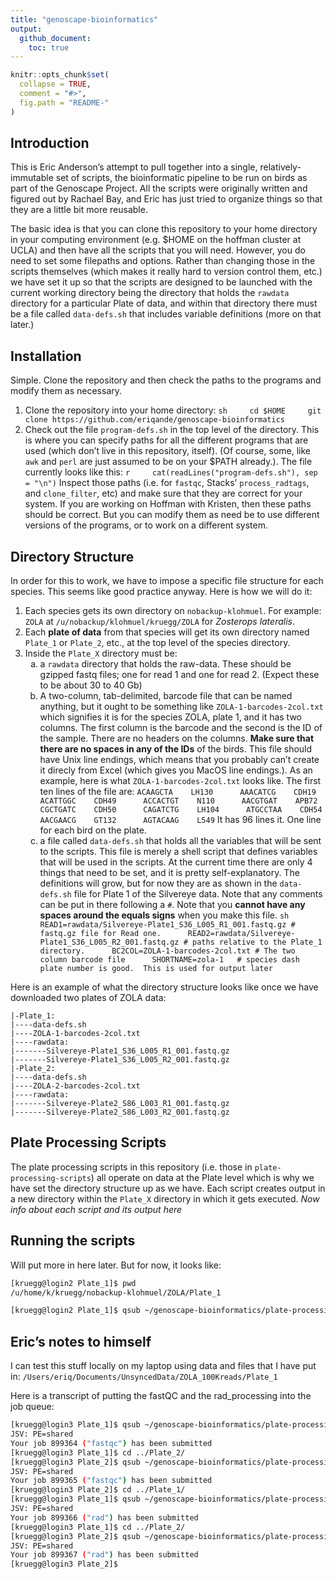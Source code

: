 ```yaml
---
title: "genoscape-bioinformatics"
output: 
  github_document:
    toc: true
---
```


<!-- README.md is generated from README.Rmd. Please edit that file -->

```r
knitr::opts_chunk$set(
  collapse = TRUE,
  comment = "#>",
  fig.path = "README-"
)
```



## Introduction 

This is Eric Anderson's attempt to pull together into a single, relatively-immutable
set of scripts, the bioinformatic pipeline to be run on 
birds as part of the Genoscape Project.  All the scripts were originally written and figured out
by Rachael Bay, and Eric has just tried to organize things so that they are a little
bit more reusable.

The basic idea is that you can clone this repository to your home directory in your
computing environment (e.g. $HOME on the hoffman cluster at UCLA) and then have all the
scripts that you will need.  However, you do need to set some filepaths and options.
Rather than changing those in the scripts themselves (which makes it really hard to version
control them, etc.) we have set it up so that the scripts are designed to be launched with
the current working directory being the directory that holds the `rawdata` directory for 
a particular Plate of data, and within that directory there must be a file called `data-defs.sh`
that includes variable definitions (more on that later.)

## Installation

Simple.  Clone the repository and then check the paths to the programs and modify them as necessary.

1. Clone the repository into your home directory:
    ```sh
    cd $HOME
    git clone https://github.com/eriqande/genoscape-bioinformatics
    ```
2. Check out the file `program-defs.sh` in the top level of the directory.  This is where you can
specify paths for all the different programs that are used (which don't live in this repository, itself). 
(Of course, some, like `awk` and `perl` are just
assumed to be on your $PATH already.).  The file currently looks like this:
    ```r
    cat(readLines("program-defs.sh"), sep = "\n")
    ```
Inspect those paths (i.e. for `fastqc`, Stacks' `process_radtags`, and `clone_filter`, etc) and make sure that 
they are correct for your system. If you are working on Hoffman with Kristen, then these paths should be
correct.  But you can modify them as need be to use different versions of the programs, or to work on a different
system.


## Directory Structure

In order for this to work, we have to impose a specific file structure for each 
species.  This seems like good practice anyway.  Here is how we will do it:

1. Each species gets its own directory on `nobackup-klohmuel`.  For example: `ZOLA` at 
`/u/nobackup/klohmuel/kruegg/ZOLA` for _Zosterops lateralis_.
2. Each **plate of data** from that species will get its own directory named `Plate_1` or `Plate_2`, etc.,
at the top level of the species directory.  
3. Inside the `Plate_X` directory must be:
    a) a `rawdata` directory that holds the raw-data.  These should be gzipped fastq files; one for 
    read 1 and one for read 2.  (Expect these to be about 30 to 40 Gb)
    b) A two-column, tab-delimited, barcode file that can be named anything, but it ought to be something like `ZOLA-1-barcodes-2col.txt`
    which signifies it is for the species ZOLA, plate 1, and it has two columns.  The first column is the barcode
    and the second is the ID of the sample.  There are no headers on the columns. **Make sure that there are no 
    spaces in any of the IDs** of the birds.  This file should have Unix line endings, which means that you probably
    can't create it direcly from Excel (which gives you MacOS line endings.). As an example, here is what
    `ZOLA-1-barcodes-2col.txt` looks like. The first ten lines of the file are:
        ```
        ACAAGCTA	LH130
        AAACATCG	CDH19
        ACATTGGC	CDH49
        ACCACTGT	N110
        AACGTGAT	APB72
        CGCTGATC	CDH50
        CAGATCTG	LH104
        ATGCCTAA	CDH54
        AACGAACG	GT132
        AGTACAAG	L549
        ```
    It has 96 lines it.  One line for each bird on the plate.
    c) a file called `data-defs.sh` that holds all the variables that will be sent to the scripts.  This file
    is merely a shell script that defines variables that will be used in the scripts. At the current
    time there are only 4 things that need to be set, and it is pretty self-explanatory. 
    The definitions will grow, but for now they are as shown in the `data-defs.sh` file for Plate 1 of the 
    Silvereye data.  Note that any comments can be put in there following a `#`. Note that 
    you **cannot have any spaces around the equals signs** when you make this file.
        ```sh
        READ1=rawdata/Silvereye-Plate1_S36_L005_R1_001.fastq.gz # fastq.gz file for Read one.
        READ2=rawdata/Silvereye-Plate1_S36_L005_R2_001.fastq.gz # paths relative to the Plate_1 directory.
        BC2COL=ZOLA-1-barcodes-2col.txt # The two column barcode file
        SHORTNAME=zola-1   # species dash plate number is good.  This is used for output later  
        ```
    
Here is an example of what the directory structure looks like once we have downloaded two plates
of ZOLA data:
```
|-Plate_1:
|----data-defs.sh
|----ZOLA-1-barcodes-2col.txt
|----rawdata:
|-------Silvereye-Plate1_S36_L005_R1_001.fastq.gz
|-------Silvereye-Plate1_S36_L005_R2_001.fastq.gz
|-Plate_2:
|----data-defs.sh
|----ZOLA-2-barcodes-2col.txt
|----rawdata:
|-------Silvereye-Plate2_S86_L003_R1_001.fastq.gz
|-------Silvereye-Plate2_S86_L003_R2_001.fastq.gz
```

## Plate Processing Scripts
The plate processing scripts in this repository (i.e. those in `plate-processing-scripts`)  all operate on
data at the Plate level which is why we have set the directory structure up as we have.  Each
script creates output in a new directory within the `Plate_X` directory in which it gets 
executed. _Now info about each script and its output here_



## Running the scripts

Will put more in here later.  But for now, it looks like:
```sh
[kruegg@login2 Plate_1]$ pwd
/u/home/k/kruegg/nobackup-klohmuel/ZOLA/Plate_1

[kruegg@login2 Plate_1]$ qsub ~/genoscape-bioinformatics/plate-processing-scripts/01-fastqc.sh 
```

## Eric's notes to himself

I can test this stuff locally on my laptop using data and files that I have put in: `/Users/eriq/Documents/UnsyncedData/ZOLA_100Kreads/Plate_1`

Here is a transcript of putting the fastQC and the rad_processing into the job queue:
```sh
[kruegg@login3 Plate_1]$ qsub ~/genoscape-bioinformatics/plate-processing-scripts/01-fastqc.sh 
JSV: PE=shared
Your job 899364 ("fastqc") has been submitted
[kruegg@login3 Plate_1]$ cd ../Plate_2/
[kruegg@login3 Plate_2]$ qsub ~/genoscape-bioinformatics/plate-processing-scripts/01-fastqc.sh 
JSV: PE=shared
Your job 899365 ("fastqc") has been submitted
[kruegg@login3 Plate_2]$ cd ../Plate_1/
[kruegg@login3 Plate_1]$ qsub ~/genoscape-bioinformatics/plate-processing-scripts/02-rad-process.sh 
JSV: PE=shared
Your job 899366 ("rad") has been submitted
[kruegg@login3 Plate_1]$ cd ../Plate_2/
[kruegg@login3 Plate_2]$ qsub ~/genoscape-bioinformatics/plate-processing-scripts/02-rad-process.sh 
JSV: PE=shared
Your job 899367 ("rad") has been submitted
[kruegg@login3 Plate_2]$ 
```